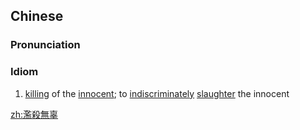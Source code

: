 {{also|滥杀无辜}}
==Chinese==
{{zh-forms|s=滥杀无辜|type=22}}

===Pronunciation===
{{zh-pron
|m=lànshā wúgū
|c=laam6 saat3 mou4 gu1
|cat=id
}}

===Idiom===
{{zh-idiom}}

# [[killing]] of the [[innocent]]; to [[indiscriminately]] [[slaughter]] the innocent

[[zh:濫殺無辜]]